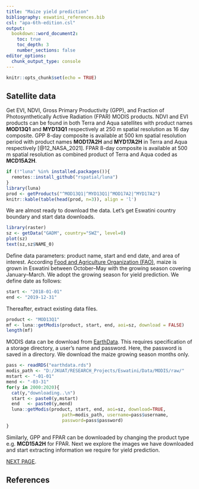 ```yaml
---
title: "Maize yield prediction"
bibliography: eswatini_references.bib
csl: "apa-6th-edition.csl"
output: 
  bookdown::word_document2:
    toc: true
    toc_depth: 3
    number_sections: false
editor_options: 
  chunk_output_type: console
---
```


```r
knitr::opts_chunk$set(echo = TRUE)
```

## Satellite data

Get EVI, NDVI, Gross Primary Productivity (GPP), and Fraction of Photosynthetically Active Radiation (FPAR) MODIS products. NDVI and EVI products can be found in both Terra and Aqua satellites with product names **MOD13Q1** and **MYD13Q1** respectively at 250 m spatial resolution as 16 day composite. GPP 8-day composite is available at 500 km spatial resolution period with product names **MOD17A2H** and **MYD17A2H** in Terra and Aqua respectively [@12_NASA_2021]. FPAR 8-day composite is available at 500 m spatial resolution as combined product of Terra and Aqua coded as **MCD15A2H**.

```r
if (!"luna" %in% installed.packages()){
  remotes::install_github("rspatial/luna")
}
library(luna)
prod <- getProducts("^MOD13Q1|^MYD13Q1|^MOD17A2|^MYD17A2")
knitr::kable(table(head(prod, n=3)), align = 'l')
```

We are almost ready to download the data. Let's get Eswatini country boundary and start data downloads. 

```r
library(raster)
sz <- getData("GADM", country="SWZ", level=0)
plot(sz)
text(sz,sz$NAME_0)

```

Define data parameters: product name, start and end date, and area of interest. According [Food and Agriculture Organization (FAO)](http://www.fao.org/giews/countrybrief/country.jsp?code=SWZ), maize is grown in Eswatini between October--May with the growing season covering January--March. We adopt the growing season for yield prediction. We define date as follows: 

```r
start <- "2018-01-01"
end <- "2019-12-31"

```

Thereafter, extract existing data files.

```r
product <- "MOD13Q1"
mf <- luna::getModis(product, start, end, aoi=sz, download = FALSE)
length(mf)
```

MODIS data can be download from [EarthData](https://urs.earthdata.nasa.gov/users). This requires specification of a storage directory, a user's name and password. Here, the password is saved in a directory. We download the maize growing season months only. 

```r
pass <- readRDS("earthdata.rds")
modis_path <- "D:/JKUAT/RESEARCH_Projects/Eswatini/Data/MODIS/raw/"  
mstart <- "-01-01"
mend <- "-03-31"
for(y in 2000:2020){
  cat(y,"downloading..\n")
  start <- paste0(y,mstart)
  end   <- paste0(y,mend)
  luna::getModis(product, start, end, aoi=sz, download=TRUE,
                     path=modis_path, username=pass$username,
                     password=pass$password)
}

```

Similarly, GPP and FPAR can be downloaded by changing the product type e.g. **MCD15A2H** for FPAR. Next we explore the images we have downloaded and start extracting information we require for yield prediction.

[NEXT PAGE](MODISprocessing.html).

## References

